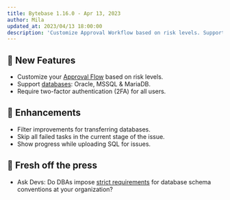 ```yaml
---
title: Bytebase 1.16.0 - Apr 13, 2023
author: Mila
updated_at: 2023/04/13 18:00:00
description: 'Customize Approval Workflow based on risk levels. Support databases: Oracle, MSSQL & MariaDB. Require two-factor authentication (2FA) for all users.'
---
```



## 🚀 New Features

- Customize your [Approval Flow](/change-database/approval#approval-flows) based on risk levels.
- Support [databases](/introduction/supported-databases): Oracle, MSSQL & MariaDB.
- Require two-factor authentication (2FA) for all users.

## 🎄 Enhancements

- Filter improvements for transferring databases.
- Skip all failed tasks in the current stage of the issue.
- Show progress while uploading SQL for issues.

## 📰 Fresh off the press

- Ask Devs: Do DBAs impose [strict requirements](https://www.bytebase.com/blog/is-sql-review-necessary) for database schema conventions at your organization?

<InstallUpgrade />
